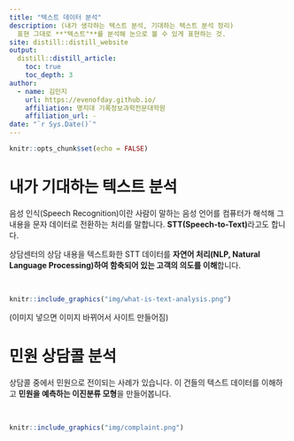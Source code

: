 ```yaml
---
title: "텍스트 데이터 분석"
description: (내가 생각하는 텍스트 분석, 기대하는 텍스트 분석 정리)
  표현 그대로 **"텍스트"**를 분석해 눈으로 볼 수 있게 표현하는 것. 
site: distill::distill_website
output:
  distill::distill_article:
    toc: true
    toc_depth: 3  
author:
  - name: 김민지
    url: https://evenofday.github.io/
    affiliation: 명지대 기록정보과학전문대학원
    affiliation_url: -   
date: "`r Sys.Date()`" 
---
```


```r
knitr::opts_chunk$set(echo = FALSE)
```


# 내가 기대하는 텍스트 분석

음성 인식(Speech Recognition)이란 사람이 말하는 음성 언어를 컴퓨터가 해석해 그 내용을 문자 데이터로 전환하는 처리를 말합니다. **STT(Speech-to-Text)**라고도 합니다. 

상담센터의 상담 내용을 텍스트화한 STT 데이터를 **자연어 처리(NLP, Natural Language Processing)하여 함축되어 있는 고객의 의도를 이해**합니다.

<br>

```r
knitr::include_graphics("img/what-is-text-analysis.png")
```

(이미지 넣으면 이미지 바뀌어서 사이트 만들어짐)

# 민원 상담콜 분석

상담콜 중에서 민원으로 전이되는 사례가 있습니다. 이 건들의 텍스트 데이터를 이해하고 **민원을 예측하는 이진분류 모형**을 만들어봅니다.

<br>

```r
knitr::include_graphics("img/complaint.png")
```

